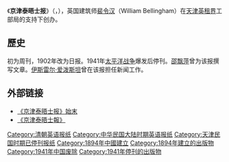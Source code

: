 {{Infobox Newspaper
|name = 京津泰晤士报<br />{{lang|en|Peking and Tientsin Times}}
|logo  =  
|image =  
|caption =  
|type = [[杂志|周刊]](1894-1902/09/30)<br>[[日报|日报]](1902/10/01-1941)
|format = [[大报|大报]]
|foundation = 1894年3月
|ceased publication = 1941年12月
|price =
|owners = 英租界工部局支持
|publisher =[[裴令汉|裴令汉]]（William Bellingham）
|editor = William Bellingham(1894-1895)<br>Alice M.V. Smith(1897-1907)<br>William Mcleish(1901-1903)<br>H.E. Redmond(1907-1909)<br>George Collinwood(1909-1911)<br>David S. Fraser(1911-1914)<br> G.W. Woodhead(1914-1930)<br>Wilfred V. Pennell(1930-1941)
|chiefeditor = 
|assoceditor =
|staff =
|language = [[英語|英語]]
|political =
|circulation =  
|headquarters = [[中國|中國]][[天津|天津]]
|oclc =
|ISSN =  
|website= 
}}

《'''京津泰晤士报'''》（{{lang|en|Peking and Tientsin Times}}，{{kj|1894年|3月|1941年|12月|J京}}），英国建筑师[[裴令汉|裴令汉]]（William Bellingham）在[[天津英租界|天津英租界]]工部局的支持下创办。

==歷史==
初为周刊，1902年改为日报。1941年[[太平洋战争|太平洋战争]]爆发后停刊。[[邵飘萍|邵飘萍]]曾为该报撰写文章。[[伊斯雷尔·爱泼斯坦|伊斯雷尔·爱泼斯坦]]曾在该报担任新闻工作。

==外部链接==
* [https://web.archive.org/web/20070203170354/http://www.beiwaionline.com/englishstudy/2003/MAY/dxzl_01.htm 《京津泰晤士报》始末]
*[http://www.rbw.org.cn/article.aspx?ty=uuo&i=uiN&langu=f 《京津泰晤士報》] {{Wayback|url=http://www.rbw.org.cn/article.aspx?ty=uuo&i=uiN&langu=f |date=20201013100248 }}

{{Newspaper-stub}}
[[Category:清朝英语报纸|Category:清朝英语报纸]]
[[Category:中华民国大陆时期英语报纸|Category:中华民国大陆时期英语报纸]]
[[Category:天津民国时期已停刊报纸|Category:天津民国时期已停刊报纸]]
[[Category:1894年中國建立|Category:1894年中國建立]]
[[Category:1894年建立的出版物|Category:1894年建立的出版物]]
[[Category:1941年中国废除|Category:1941年中国废除]]
[[Category:1941年停刊的出版物|Category:1941年停刊的出版物]]